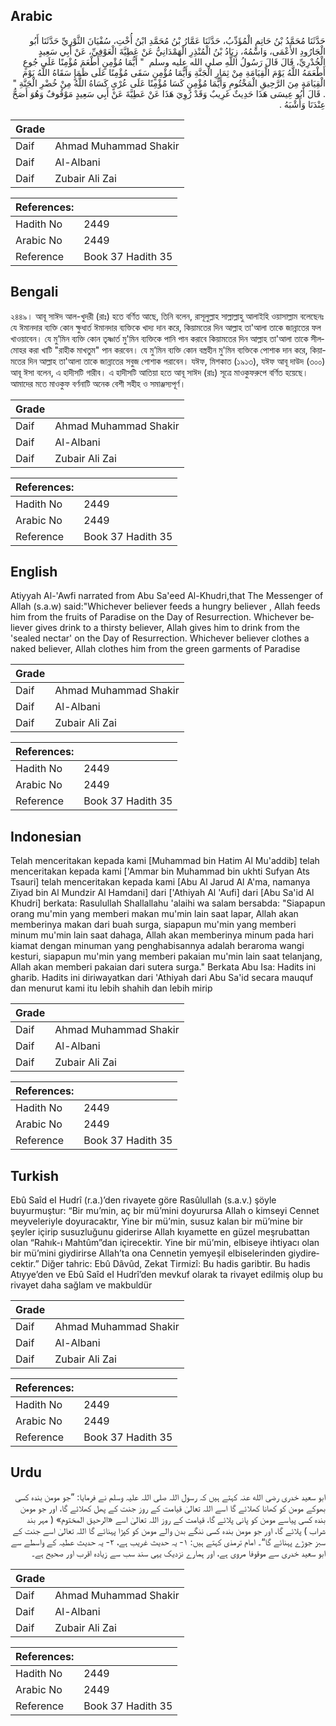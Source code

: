 ## Arabic


<div dir="rtl" lang="ar" style={{fontSize:'larger',backgroundColor:'#f8f9fa',padding:20}}>
حَدَّثَنَا مُحَمَّدُ بْنُ حَاتِمٍ الْمُؤَدِّبُ، حَدَّثَنَا عَمَّارُ بْنُ مُحَمَّدِ ابْنُ أُخْتِ، سُفْيَانَ الثَّوْرِيِّ حَدَّثَنَا أَبُو الْجَارُودِ الأَعْمَى، وَاسْمُهُ، زِيَادُ بْنُ الْمُنْذِرِ الْهَمْدَانِيُّ عَنْ عَطِيَّةَ الْعَوْفِيِّ، عَنْ أَبِي سَعِيدٍ الْخُدْرِيِّ، قَالَ قَالَ رَسُولُ اللَّهِ صلى الله عليه وسلم ‏ "‏ أَيُّمَا مُؤْمِنٍ أَطْعَمَ مُؤْمِنًا عَلَى جُوعٍ أَطْعَمَهُ اللَّهُ يَوْمَ الْقِيَامَةِ مِنْ ثِمَارِ الْجَنَّةِ وَأَيُّمَا مُؤْمِنٍ سَقَى مُؤْمِنًا عَلَى ظَمَإٍ سَقَاهُ اللَّهُ يَوْمَ الْقِيَامَةِ مِنَ الرَّحِيقِ الْمَخْتُومِ وَأَيُّمَا مُؤْمِنٍ كَسَا مُؤْمِنًا عَلَى عُرْىٍ كَسَاهُ اللَّهُ مِنْ خُضْرِ الْجَنَّةِ ‏"‏ ‏.‏ قَالَ أَبُو عِيسَى هَذَا حَدِيثٌ غَرِيبٌ وَقَدْ رُوِيَ هَذَا عَنْ عَطِيَّةَ عَنْ أَبِي سَعِيدٍ مَوْقُوفٌ وَهُوَ أَصَحُّ عِنْدَنَا وَأَشْبَهُ ‏.‏
</div>
<div style={{backgroundColor:'#f8f9fa',padding:20, marginBottom: 10}}><table> <thead> <tr> <th>Grade</th> <th></th> </tr> </thead> <tbody> <tr><td>Daif</td><td>Ahmad Muhammad Shakir</td></tr><tr><td>Daif</td><td>Al-Albani</td></tr><tr><td>Daif</td><td>Zubair Ali Zai</td></tr></tbody></table><table> <thead> <tr> <th>References:</th> <th></th> </tr> </thead> <tbody><tr><td>Hadith No</td><td>2449</td></tr><tr><td>Arabic No</td><td>2449</td></tr><tr><td>Reference</td><td>Book 37 Hadith 35</td></tr></tbody></table></div>

## Bengali


<div dir="ltr" lang="bn" style={{fontSize:'larger',backgroundColor:'#f8f9fa',padding:20}}>
২৪৪৯। আবূ সাঈদ আল-খুদরী (রাঃ) হতে বর্ণিত আছে, তিনি বলেন, রাসূলুল্লাহ সাল্লাল্লাহু আলাইহি ওয়াসাল্লাম বলেছেনঃ যে ঈমানদার ব্যক্তি কোন ক্ষুধার্ত ঈমানদার ব্যক্তিকে খাদ্য দান করে, কিয়ামতের দিন আল্লাহ তা'আলা তাকে জান্নাতের ফল খাওয়াবেন। যে মু’মিন ব্যক্তি কোন তৃষ্ণাৰ্ত মু'মিন ব্যক্তিকে পানি পান করাবে কিয়ামতের দিন আল্লাহ তা'আলা তাকে সীলমোহর করা খাটি "রাহীক মাখতুম" পান করবেন। যে মু’মিন ব্যক্তি কোন বস্ত্রহীন মু'মিন ব্যক্তিকে পোশাক দান করে, কিয়ামতের দিন আল্লাহ তা'আলা তাকে জান্নাতের সবুজ পোশাক পরাবেন। যঈফ, মিশকাত (১৯১৩), যঈফ আবূ দাউদ (৩০০) আবূ ঈসা বলেন, এ হাদীসটি গারীব। এ হাদীসটি আতিয়া হতে আবূ সাঈদ (রাঃ) সূত্রে মাওকুফরুপে বর্ণিত হয়েছে। আমাদের মতে মাওকুফ বর্ণনাটি অনেক বেশী সহীহ ও সমাঞ্জস্যপূর্ণ।
</div>
<div style={{backgroundColor:'#f8f9fa',padding:20, marginBottom: 10}}><table> <thead> <tr> <th>Grade</th> <th></th> </tr> </thead> <tbody> <tr><td>Daif</td><td>Ahmad Muhammad Shakir</td></tr><tr><td>Daif</td><td>Al-Albani</td></tr><tr><td>Daif</td><td>Zubair Ali Zai</td></tr></tbody></table><table> <thead> <tr> <th>References:</th> <th></th> </tr> </thead> <tbody><tr><td>Hadith No</td><td>2449</td></tr><tr><td>Arabic No</td><td>2449</td></tr><tr><td>Reference</td><td>Book 37 Hadith 35</td></tr></tbody></table></div>

## English


<div dir="ltr" lang="en" style={{fontSize:'larger',backgroundColor:'#f8f9fa',padding:20}}>
Atiyyah Al-'Awfi narrated from Abu Sa'eed Al-Khudri,that The Messenger of Allah (s.a.w) said:"Whichever believer feeds a hungry believer , Allah feeds him from the fruits of Paradise on the Day of Resurrection. Whichever believer gives drink to a thirsty believer, Allah gives him to drink from the 'sealed nectar' on the Day of Resurrection. Whichever believer clothes a naked believer, Allah clothes him from the green garments of Paradise
</div>
<div style={{backgroundColor:'#f8f9fa',padding:20, marginBottom: 10}}><table> <thead> <tr> <th>Grade</th> <th></th> </tr> </thead> <tbody> <tr><td>Daif</td><td>Ahmad Muhammad Shakir</td></tr><tr><td>Daif</td><td>Al-Albani</td></tr><tr><td>Daif</td><td>Zubair Ali Zai</td></tr></tbody></table><table> <thead> <tr> <th>References:</th> <th></th> </tr> </thead> <tbody><tr><td>Hadith No</td><td>2449</td></tr><tr><td>Arabic No</td><td>2449</td></tr><tr><td>Reference</td><td>Book 37 Hadith 35</td></tr></tbody></table></div>

## Indonesian


<div dir="ltr" lang="id" style={{fontSize:'larger',backgroundColor:'#f8f9fa',padding:20}}>
Telah menceritakan kepada kami [Muhammad bin Hatim Al Mu'addib] telah menceritakan kepada kami ['Ammar bin Muhammad bin ukhti Sufyan Ats Tsauri] telah menceritakan kepada kami [Abu Al Jarud Al A'ma, namanya Ziyad bin Al Mundzir Al Hamdani] dari ['Athiyah Al 'Aufi] dari [Abu Sa'id Al Khudri] berkata: Rasulullah Shallallahu 'alaihi wa salam bersabda: "Siapapun orang mu'min yang memberi makan mu'min lain saat lapar, Allah akan memberinya makan dari buah surga, siapapun mu'min yang memberi minum mu'min lain saat dahaga, Allah akan memberinya minum pada hari kiamat dengan minuman yang penghabisannya adalah beraroma wangi kesturi, siapapun mu'min yang memberi pakaian mu'min lain saat telanjang, Allah akan memberi pakaian dari sutera surga." Berkata Abu Isa: Hadits ini gharib. Hadits ini diriwayatkan dari 'Athiyah dari Abu Sa'id secara mauquf dan menurut kami itu lebih shahih dan lebih mirip
</div>
<div style={{backgroundColor:'#f8f9fa',padding:20, marginBottom: 10}}><table> <thead> <tr> <th>Grade</th> <th></th> </tr> </thead> <tbody> <tr><td>Daif</td><td>Ahmad Muhammad Shakir</td></tr><tr><td>Daif</td><td>Al-Albani</td></tr><tr><td>Daif</td><td>Zubair Ali Zai</td></tr></tbody></table><table> <thead> <tr> <th>References:</th> <th></th> </tr> </thead> <tbody><tr><td>Hadith No</td><td>2449</td></tr><tr><td>Arabic No</td><td>2449</td></tr><tr><td>Reference</td><td>Book 37 Hadith 35</td></tr></tbody></table></div>

## Turkish


<div dir="ltr" lang="tr" style={{fontSize:'larger',backgroundColor:'#f8f9fa',padding:20}}>
Ebû Saîd eI Hudrî (r.a.)’den rivayete göre Rasûlullah (s.a.v.) şöyle buyurmuştur: “Bir mu’min, aç bir mü’mini doyurursa Allah o kimseyi Cennet meyveleriyle doyuracaktır, Yine bir mü’min, susuz kalan bir mü’mine bir şeyler içirip susuzluğunu giderirse Allah kıyamette en güzel meşrubattan olan “Rahık-ı Mahtûm”dan içirecektir. Yine bir mü’min, elbiseye ihtiyacı olan bir mü’mini giydirirse Allah’ta ona Cennetin yemyeşil elbiselerinden giydire­cektir.” Diğer tahric: Ebû Dâvûd, Zekat Tirmizî: Bu hadis garibtir. Bu hadis Atıyye’den ve Ebû Saîd eI Hudrî’den mevkuf olarak ta rivayet edilmiş olup bu rivayet daha sağlam ve makbuldür
</div>
<div style={{backgroundColor:'#f8f9fa',padding:20, marginBottom: 10}}><table> <thead> <tr> <th>Grade</th> <th></th> </tr> </thead> <tbody> <tr><td>Daif</td><td>Ahmad Muhammad Shakir</td></tr><tr><td>Daif</td><td>Al-Albani</td></tr><tr><td>Daif</td><td>Zubair Ali Zai</td></tr></tbody></table><table> <thead> <tr> <th>References:</th> <th></th> </tr> </thead> <tbody><tr><td>Hadith No</td><td>2449</td></tr><tr><td>Arabic No</td><td>2449</td></tr><tr><td>Reference</td><td>Book 37 Hadith 35</td></tr></tbody></table></div>

## Urdu


<div dir="rtl" lang="ur" style={{fontSize:'larger',backgroundColor:'#f8f9fa',padding:20}}>
ابو سعید خدری رضی الله عنہ کہتے ہیں کہ رسول اللہ صلی اللہ علیہ وسلم نے فرمایا: ”جو مومن بندہ کسی بھوکے مومن کو کھانا کھلائے گا اسے اللہ تعالیٰ قیامت کے روز جنت کے پھل کھلائے گا، اور جو مومن بندہ کسی پیاسے مومن کو پانی پلائے گا، قیامت کے روز اللہ تعالیٰ اسے «الرحيق المختوم» ( مہر بند شراب ) پلائے گا، اور جو مومن بندہ کسی ننگے بدن والے مومن کو کپڑا پہنائے گا اللہ تعالیٰ اسے جنت کے سبز جوڑے پہنائے گا“۔ امام ترمذی کہتے ہیں: ۱- یہ حدیث غریب ہے، ۲- یہ حدیث عطیہ کے واسطے سے ابو سعید خدری سے موقوفا مروی ہے، اور ہمارے نزدیک یہی سند سب سے زیادہ اقرب اور صحیح ہے۔
</div>
<div style={{backgroundColor:'#f8f9fa',padding:20, marginBottom: 10}}><table> <thead> <tr> <th>Grade</th> <th></th> </tr> </thead> <tbody> <tr><td>Daif</td><td>Ahmad Muhammad Shakir</td></tr><tr><td>Daif</td><td>Al-Albani</td></tr><tr><td>Daif</td><td>Zubair Ali Zai</td></tr></tbody></table><table> <thead> <tr> <th>References:</th> <th></th> </tr> </thead> <tbody><tr><td>Hadith No</td><td>2449</td></tr><tr><td>Arabic No</td><td>2449</td></tr><tr><td>Reference</td><td>Book 37 Hadith 35</td></tr></tbody></table></div>